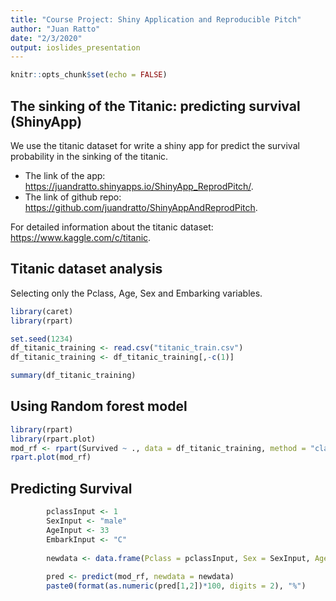 ```yaml
---
title: "Course Project: Shiny Application and Reproducible Pitch"
author: "Juan Ratto"
date: "2/3/2020"
output: ioslides_presentation
---
```


```r
knitr::opts_chunk$set(echo = FALSE)
```

## The sinking of the Titanic: predicting survival (ShinyApp)

We use the titanic dataset for write a shiny app for predict the survival probability in the sinking of the titanic.

- The link of the app: <https://juandratto.shinyapps.io/ShinyApp_ReprodPitch/>.
- The link of github repo: <https://github.com/juandratto/ShinyAppAndReprodPitch>.

For detailed information about the titanic dataset: <https://www.kaggle.com/c/titanic>.

## Titanic dataset analysis

Selecting only the Pclass, Age, Sex and Embarking variables.

```r
library(caret)
library(rpart)

set.seed(1234)
df_titanic_training <- read.csv("titanic_train.csv")
df_titanic_training <- df_titanic_training[,-c(1)]

summary(df_titanic_training)

```

## Using Random forest model

```r
library(rpart)
library(rpart.plot)
mod_rf <- rpart(Survived ~ ., data = df_titanic_training, method = "class")
rpart.plot(mod_rf)

```

## Predicting Survival

```r

        pclassInput <- 1
        SexInput <- "male"
        AgeInput <- 33
        EmbarkInput <- "C"
        
        newdata <- data.frame(Pclass = pclassInput, Sex = SexInput, Age = AgeInput, Embarked = EmbarkInput)
        
        pred <- predict(mod_rf, newdata = newdata)
        paste0(format(as.numeric(pred[1,2])*100, digits = 2), "%")
```

